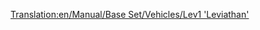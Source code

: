 [[Translation:en/Manual/Base Set/Vehicles/Lev1 'Leviathan']]
{{fr/Train|Nom='Leviathan' niveau 1
|Image=[[File:en/Lev1leviathan.png]]
|Coût=82 031£ (164 062$)
|Vitesse=402 km/h (251 mph)
|Poids=105 t
|Puissance=10000 cv (7457 kW)
|Entretien=3 515£ (7 030$)
|Conception=2020
|Vie=20
|Capacité=N/A
|Description=Même avec quelques problèmes de fiabilité, cette locomotive est une amélioration importante par rapport du monorail.

Non seulement elle apporte une augmentation de 20% de la vitesse de pointe par rapport au Millenium Z1, grâce aux voies MagLev elle peut aussi tirer des trains très longs et chargés.
|Réalité=Pas d'équivalent dans la vraie vie pour ce train. Peut-être dans quelques années, quand le MagLev sera devenu une vraie technologie, vous pourrez trouver ici une locomotive MagLev de première génération.
}}